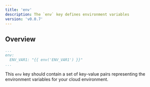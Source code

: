 ```yaml
---
title: 'env'
description: The `env` key defines environment variables
version: 'v0.0.7'
---
```


## Overview
  ```yaml alto.yml
  ...
  env:
    ENV_VAR1: "{{ env('ENV_VAR1') }}"
  ...
  ```

  This `env` key should contain a set of key-value pairs representing the environment
  variables for your cloud environment.